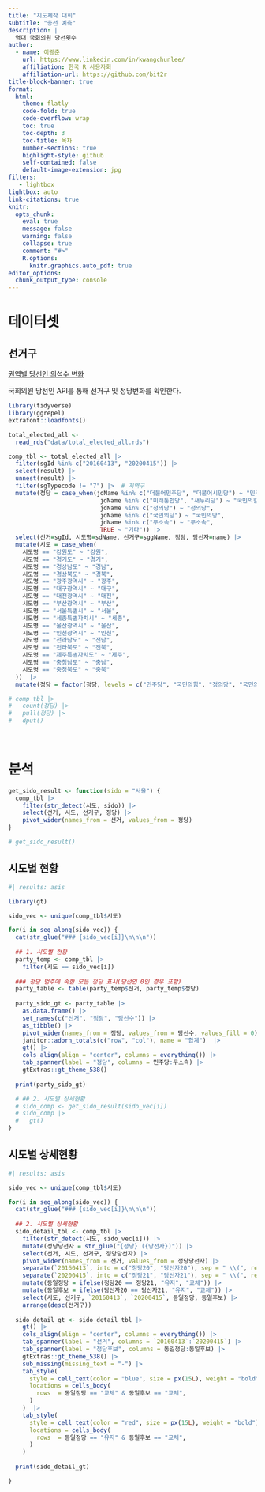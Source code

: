 ```yaml
---
title: "지도제작 대회"
subtitle: "총선 예측"
description: |
  역대 국회의원 당선횟수
author:
  - name: 이광춘
    url: https://www.linkedin.com/in/kwangchunlee/
    affiliation: 한국 R 사용자회
    affiliation-url: https://github.com/bit2r
title-block-banner: true
format:
  html:
    theme: flatly
    code-fold: true
    code-overflow: wrap
    toc: true
    toc-depth: 3
    toc-title: 목차
    number-sections: true
    highlight-style: github    
    self-contained: false
    default-image-extension: jpg
filters:
   - lightbox
lightbox: auto
link-citations: true
knitr:
  opts_chunk: 
    eval: true
    message: false
    warning: false
    collapse: true
    comment: "#>" 
    R.options:
      knitr.graphics.auto_pdf: true
editor_options: 
  chunk_output_type: console
---
```


# 데이터셋

## 선거구

[권역별 당선인 의석수 변화](https://r2bit.com/map_challenge/legislators.html)

국회의원 당선인 API를 통해 선거구 및 정당변화를 확인한다.

```r
library(tidyverse)
library(ggrepel)
extrafont::loadfonts()

total_elected_all <- 
  read_rds("data/total_elected_all.rds")

comp_tbl <- total_elected_all |> 
  filter(sgId %in% c("20160413", "20200415")) |> 
  select(result) |> 
  unnest(result) |>
  filter(sgTypecode != "7") |>  # 지역구
  mutate(정당 = case_when(jdName %in% c("더불어민주당", "더불어시민당") ~ "민주당",
                          jdName %in% c("미래통합당", "새누리당") ~ "국민의힘",
                          jdName %in% c("정의당") ~ "정의당",
                          jdName %in% c("국민의당") ~ "국민의당",
                          jdName %in% c("무소속") ~ "무소속",
                          TRUE ~ "기타")) |>
  select(선거=sgId, 시도명=sdName, 선거구=sggName, 정당, 당선자=name) |> 
  mutate(시도 = case_when(
    시도명 == "강원도" ~ "강원",
    시도명 == "경기도" ~ "경기",
    시도명 == "경상남도" ~ "경남",
    시도명 == "경상북도" ~ "경북",
    시도명 == "광주광역시" ~ "광주",
    시도명 == "대구광역시" ~ "대구",
    시도명 == "대전광역시" ~ "대전",
    시도명 == "부산광역시" ~ "부산",
    시도명 == "서울특별시" ~ "서울",
    시도명 == "세종특별자치시" ~ "세종",
    시도명 == "울산광역시" ~ "울산",
    시도명 == "인천광역시" ~ "인천",
    시도명 == "전라남도" ~ "전남",
    시도명 == "전라북도" ~ "전북",
    시도명 == "제주특별자치도" ~ "제주",
    시도명 == "충청남도" ~ "충남",
    시도명 == "충청북도" ~ "충북"
  ))  |> 
  mutate(정당 = factor(정당, levels = c("민주당", "국민의힘", "정의당", "국민의당", "무소속")))

# comp_tbl |> 
#   count(정당) |> 
#   pull(정당) |> 
#   dput()

  
```

# 분석



```r
get_sido_result <- function(sido = "서울") {
  comp_tbl |> 
    filter(str_detect(시도, sido)) |>
    select(선거, 시도, 선거구, 정당) |>
    pivot_wider(names_from = 선거, values_from = 정당) 
}

# get_sido_result()
```

## 시도별 현황

::: {.panel-tabset}
```r
#| results: asis

library(gt)

sido_vec <- unique(comp_tbl$시도)

for(i in seq_along(sido_vec)) {
  cat(str_glue("### {sido_vec[i]}\n\n\n"))
  
  ## 1. 시도별 현황 
  party_temp <- comp_tbl |> 
    filter(시도 == sido_vec[i])
  
  ### 정당 범주에 속한 모든 정당 표시(당선인 0인 경우 포함)
  party_table <- table(party_temp$선거, party_temp$정당)
  
  party_sido_gt <- party_table |> 
    as.data.frame() |> 
    set_names(c("선거", "정당", "당선수")) |> 
    as_tibble() |> 
    pivot_wider(names_from = 정당, values_from = 당선수, values_fill = 0) |> 
    janitor::adorn_totals(c("row", "col"), name = "합계")  |> 
    gt() |>
    cols_align(align = "center", columns = everything()) |> 
    tab_spanner(label = "정당", columns = 민주당:무소속) |> 
    gtExtras::gt_theme_538()
  
  print(party_sido_gt)

  # ## 2. 시도별 상세현황 
  # sido_comp <- get_sido_result(sido_vec[i])
  # sido_comp |> 
  #   gt()
}
```
:::


## 시도별 상세현황

::: {.panel-tabset}
```r
#| results: asis

sido_vec <- unique(comp_tbl$시도)

for(i in seq_along(sido_vec)) {
  cat(str_glue("### {sido_vec[i]}\n\n\n"))
  
  ## 2. 시도별 상세현황
  sido_detail_tbl <- comp_tbl |> 
    filter(str_detect(시도, sido_vec[i])) |>
    mutate(정당당선자 = str_glue("{정당} ({당선자})")) |>
    select(선거, 시도, 선거구, 정당당선자) |>
    pivot_wider(names_from = 선거, values_from = 정당당선자) |> 
    separate(`20160413`, into = c("정당20", "당선자20"), sep = " \\(", remove = FALSE) |> 
    separate(`20200415`, into = c("정당21", "당선자21"), sep = " \\(", remove = FALSE) |> 
    mutate(동일정당 = ifelse(정당20 == 정당21, "유지", "교체")) |>
    mutate(동일후보 = ifelse(당선자20 == 당선자21, "유지", "교체")) |> 
    select(시도, 선거구, `20160413`, `20200415`, 동일정당, 동일후보) |> 
    arrange(desc(선거구))
  
  sido_detail_gt <- sido_detail_tbl |> 
    gt() |> 
    cols_align(align = "center", columns = everything()) |> 
    tab_spanner(label = "선거", columns = `20160413`:`20200415`) |>
    tab_spanner(label = "정당후보", columns = 동일정당:동일후보) |>   
    gtExtras::gt_theme_538() |> 
    sub_missing(missing_text = "-") |> 
    tab_style(
      style = cell_text(color = "blue", size = px(15L), weight = "bold"),
      locations = cells_body(
        rows  = 동일정당 == "교체" & 동일후보 == "교체",
      )
    )  |> 
    tab_style(
      style = cell_text(color = "red", size = px(15L), weight = "bold"),
      locations = cells_body(
        rows  = 동일정당 == "유지" & 동일후보 == "교체",
      )
    )    
  
  print(sido_detail_gt)

}
```
:::

